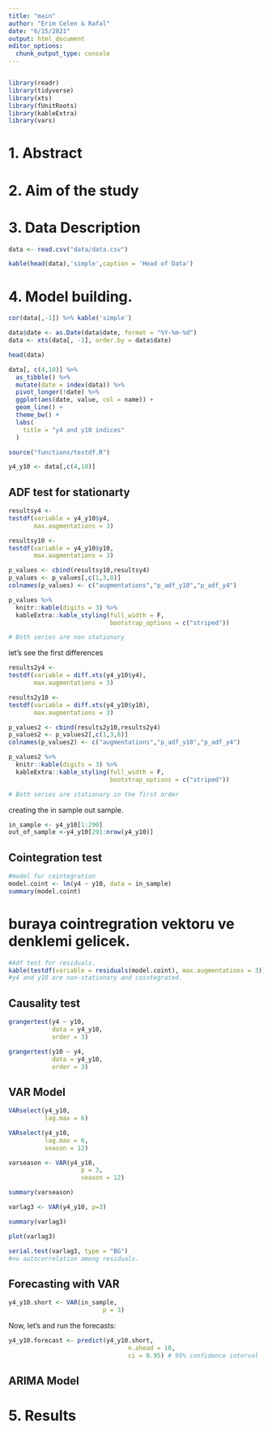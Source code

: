 ```yaml
---
title: "main"
author: "Erim Celen & Rafal"
date: "6/15/2021"
output: html_document
editor_options: 
  chunk_output_type: console
---
```


```r
```

```r
library(readr)
library(tidyverse)
library(xts)
library(fUnitRoots)
library(kableExtra)
library(vars)
```

# 1. Abstract
# 2. Aim of the study
# 3. Data Description

```r
data <- read.csv("data/data.csv")
```

```r
kable(head(data),'simple',caption = 'Head of Data')
```

# 4. Model building.

```r
cor(data[,-1]) %>% kable('simple')
```

```r
data$date <- as.Date(data$date, format = "%Y-%m-%d")
data <- xts(data[, -1], order.by = data$date)
```

```r
head(data)
```

```r
data[, c(4,10)] %>% 
  as_tibble() %>%
  mutate(date = index(data)) %>%
  pivot_longer(!date) %>%
  ggplot(aes(date, value, col = name)) +
  geom_line() +
  theme_bw() +
  labs(
    title = "y4 and y10 indices"
  )
```

```r
source("functions/testdf.R")
```


```r
y4_y10 <- data[,c(4,10)]
```

## ADF test for stationarty

```r
resultsy4 <-
testdf(variable = y4_y10$y4,  
       max.augmentations = 3)           

resultsy10 <-
testdf(variable = y4_y10$y10,  
       max.augmentations = 3)           

p_values <- cbind(resultsy10,resultsy4)
p_values <- p_values[,c(1,3,8)]
colnames(p_values) <- c("augmentations","p_adf_y10","p_adf_y4")

p_values %>%
  knitr::kable(digits = 3) %>%
  kableExtra::kable_styling(full_width = F,
                            bootstrap_options = c("striped"))

# Both series are non stationary
```

let's see the first differences
```r
results2y4 <-
testdf(variable = diff.xts(y4_y10$y4),  
       max.augmentations = 3)           

results2y10 <-
testdf(variable = diff.xts(y4_y10$y10),  
       max.augmentations = 3)           

p_values2 <- cbind(results2y10,results2y4)
p_values2 <- p_values2[,c(1,3,8)]
colnames(p_values2) <- c("augmentations","p_adf_y10","p_adf_y4")

p_values2 %>%
  knitr::kable(digits = 3) %>%
  kableExtra::kable_styling(full_width = F,
                            bootstrap_options = c("striped"))

# Both series are stationary in the first order
```

creating the in sample out sample.

```r
in_sample <- y4_y10[1:290] 
out_of_sample <-y4_y10[291:nrow(y4_y10)]
```

## Cointegration test
```r
#model for cointegration
model.coint <- lm(y4 ~ y10, data = in_sample) 
summary(model.coint)
```
# buraya cointregration vektoru ve denklemi gelicek.


```r
#Adf test for residuals.
kable(testdf(variable = residuals(model.coint), max.augmentations = 3))
#y4 and y10 are non-stationary and cointegrated. 
```


## Causality test

```r
grangertest(y4 ~ y10,
            data = y4_y10,
            order = 3)
```


```r
grangertest(y10 ~ y4,
            data = y4_y10,
            order = 3)
```

 

## VAR Model

```r
VARselect(y4_y10, 
          lag.max = 6)    
```

```r
VARselect(y4_y10, 
          lag.max = 6,
          season = 12)    
```

```r
varseason <- VAR(y4_y10,
                    p = 3, 
                    season = 12)

summary(varseason)
```

```r
varlag3 <- VAR(y4_y10, p=3)

summary(varlag3)
```

```r
plot(varlag3)
```

```r
serial.test(varlag3, type = "BG")
#no autocorrelation among residuals.
```

## Forecasting with VAR
```r
y4_y10.short <- VAR(in_sample, 
                          p = 3)
```

Now, let's and run the forecasts:
```r
y4_y10.forecast <- predict(y4_y10.short,
                                 n.ahead = 10,
                                 ci = 0.95) # 95% confidence interval
```



## ARIMA Model






# 5. Results







